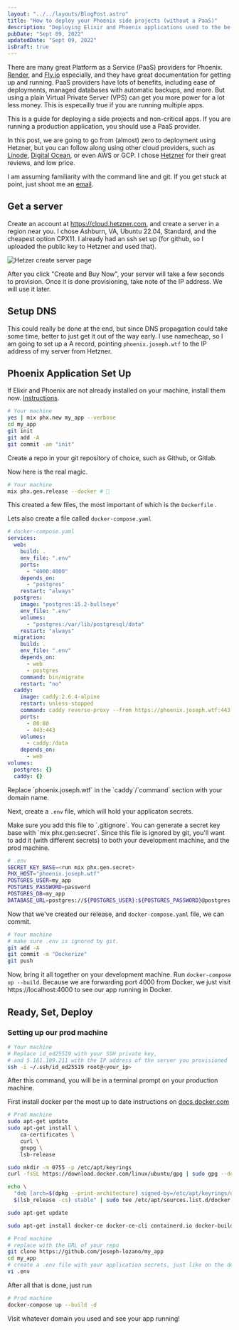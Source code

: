 ```yaml
---
layout: "../../layouts/BlogPost.astro"
title: "How to deploy your Phoenix side projects (without a PaaS)"
description: "Deploying Elixir and Phoenix applications used to the be one the most challenging parsts of the language. Now its among the easiest."
pubDate: "Sept 09, 2022"
updatedDate: "Sept 09, 2022"
isDraft: true
---
```




There are many great Platform as a Service (PaaS) providers for Phoenix. [Render](https://render.com/docs/deploy-phoenix), and [Fly.io](https://fly.io/docs/getting-started/elixir/) especially, and they have great documentation for getting up and running.
PaaS providers have lots of benefits, including ease of deployments, managed databases with automatic backups, and more.
But using a plain Virtual Private Server (VPS) can get you more power for a lot less money.
This is especailly true if you are running multiple apps.

<Alert color="warning" title="Don't use this for critical applications">
  This is a guide for deploying a side projects and non-critical apps. If you
  are running a production application, you should use a PaaS provider.
</Alert>

In this post, we are going to go from (almost) zero to deployment using Hetzner, but you can follow along using other cloud providers, such as [Linode](https://linode.com), [Digital Ocean](https://digitalocean.com), or even AWS or GCP.
I chose [Hetzner](https://hetzner.com) for their great reviews, and low price.

I am assuming familiarity with the command line and git.
If you get stuck at point, just shoot me an [email](mailto:me@josephlozano.dev).

## Get a server

Create an account at https://cloud.hetzner.com, and create a server in a region near you.
I chose Ashburn, VA, Ubuntu 22.04, Standard, and the cheapest option CPX11.
I already had an ssh set up (for github, so I uploaded the public key to Hetzner and used that).

![Hetzer create server page](/images/hetzner-create-server.png)

After you click "Create and Buy Now", your server will take a few seconds to provision.
Once it is done provisioning, take note of the IP address.
We will use it later.

## Setup DNS

This could really be done at the end, but since DNS propagation could take some time, better to just get it out of the way early.
I use namecheap, so I am going to set up a A record, pointing `phoenix.joseph.wtf` to the IP address of my server from Hetzner.

## Phoenix Application Set Up

If Elixir and Phoenix are not already installed on your machine, install them now. [Instructions](https://hexdocs.pm/phoenix/installation.html).

```bash
# Your machine
yes | mix phx.new my_app --verbose
cd my_app
git init
git add -A
git commit -am "init"
```

Create a repo in your git repository of choice, such as Github, or Gitlab.

Now here is the real magic.

```bash
# Your machine
mix phx.gen.release --docker # 🤯
```

This created a few files, the most important of which is the `Dockerfile` .

Lets also create a file called `docker-compose.yaml`

```yaml
# docker-compose.yaml
services:
  web:
    build: .
    env_file: ".env"
    ports:
      - "4000:4000"
    depends_on:
      - "postgres"
    restart: "always"
  postgres:
    image: "postgres:15.2-bullseye"
    env_file: ".env"
    volumes:
      - "postgres:/var/lib/postgresql/data"
    restart: "always"
  migration:
    build: .
    env_file: ".env"
    depends_on:
      - web
      - postgres
    command: bin/migrate
    restart: "no"
  caddy:
    image: caddy:2.6.4-alpine
    restart: unless-stopped
    command: caddy reverse-proxy --from https://phoenix.joseph.wtf:443 --to http://web:4000
    ports:
      - 80:80
      - 443:443
    volumes:
      - caddy:/data
    depends_on:
      - web
volumes:
  postgres: {}
  caddy: {}
```

<Alert color="info">
  Replace `phoenix.joseph.wtf` in the `caddy`/`command` section with your domain name.
</Alert>

Next, create a `.env` file, which will hold your applicaton secrets.

<Alert title=".env contains application secrets!">
  Make sure you add this file to `.gitignore`.
</Alert>
You can generate a secret key base with `mix phx.gen.secret`. Since this file is
ignored by git, you'll want to add it (with different secrets) to both your development
machine, and the prod machine.

```bash
# .env
SECRET_KEY_BASE=<run mix phx.gen.secret>
PHX_HOST="phoenix.joseph.wtf"
POSTGRES_USER=my_app
POSTGRES_PASSWORD=password
POSTGRES_DB=my_app
DATABASE_URL=postgres://${POSTGRES_USER}:${POSTGRES_PASSWORD}@postgres:5432/${POSTGRES_DB}
```

Now that we've created our release, and `docker-compose.yaml` file, we can commit.

```bash
# Your machine
# make sure .env is ignored by git.
git add -A
git commit -m "Dockerize"
git push
```

Now, bring it all together on your development machine.
Run `docker-compose up --build`.
Because we are forwarding port 4000 from Docker, we just visit https://localhost:4000 to see our app running in Docker.

## Ready, Set, Deploy

### Setting up our prod machine

```bash
# Your machine
# Replace id_ed25519 with your SSH private key,
# and 5.161.109.211 with the IP address of the server you provisioned
ssh -i ~/.ssh/id_ed25519 root@<your_ip>
```

After this command, you will be in a terminal prompt on your production machine.

First install docker per the most up to date instructions on [docs.docker.com](https://docs.docker.com/engine/install/ubuntu/#install-using-the-repository)

```bash
# Prod machine
sudo apt-get update
sudo apt-get install \
    ca-certificates \
    curl \
    gnupg \
    lsb-release

sudo mkdir -m 0755 -p /etc/apt/keyrings
curl -fsSL https://download.docker.com/linux/ubuntu/gpg | sudo gpg --dearmor -o /etc/apt/keyrings/docker.gpg

echo \
  "deb [arch=$(dpkg --print-architecture) signed-by=/etc/apt/keyrings/docker.gpg] https://download.docker.com/linux/ubuntu \
  $(lsb_release -cs) stable" | sudo tee /etc/apt/sources.list.d/docker.list > /dev/null

sudo apt-get update

sudo apt-get install docker-ce docker-ce-cli containerd.io docker-buildx-plugin docker-compose-plugin
```

```bash
# Prod machine
# replace with the URL of your repo
git clone https://github.com/joseph-lozano/my_app
cd my_app
# create a .env file with your application secrets, just like on the development machine
vi .env
```

After all that is done, just run

```bash
# Prod machine
docker-compose up --build -d
```

<Alert color="success" title="Now your app is officially running in production!">
  Visit whatever domain you used and see your app running!
</Alert>